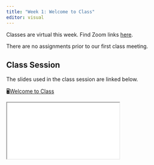 ```yaml
---
title: "Week 1: Welcome to Class"
editor: visual
---
```


::: {.callout-important icon="false"}
Classes are virtual this week. Find Zoom links [here](https://bcourses.berkeley.edu/courses/1514250/discussion_topics/6237999).
:::

There are no assignments prior to our first class meeting.

## Class Session

The slides used in the class session are linked below.

🖥[Welcome to Class](slides.html)

<div>

```{=html}
<iframe class="slide-deck" src="slides-speaker.html"></iframe>
```

</div>
